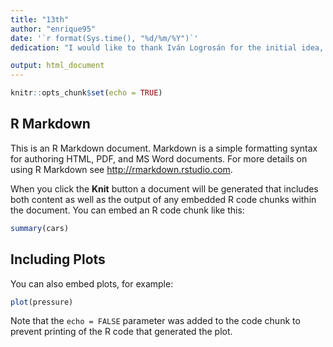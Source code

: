 ```yaml
---
title: "13th"
author: "enrique95"
date: '`r format(Sys.time(), "%d/%m/%Y")`'
dedication: "I would like to thank Iván Logrosán for the initial idea, the UC3M for helping me through this journey of learning, the NHGIS workers for their help and resources and last but not least, the discoRd server, the aces of R in discord"

output: html_document
---
```


```r
knitr::opts_chunk$set(echo = TRUE)
```

## R Markdown

This is an R Markdown document. Markdown is a simple formatting syntax for authoring HTML, PDF, and MS Word documents. For more details on using R Markdown see <http://rmarkdown.rstudio.com>.

When you click the **Knit** button a document will be generated that includes both content as well as the output of any embedded R code chunks within the document. You can embed an R code chunk like this:

```r
summary(cars)
```

## Including Plots

You can also embed plots, for example:

```r
plot(pressure)
```

Note that the `echo = FALSE` parameter was added to the code chunk to prevent printing of the R code that generated the plot.
